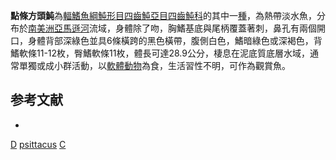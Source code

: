 {{Speciesbox
| taxon = Colomesus psittacus
| binomial_authority = [[Bloch|Bloch]] & [[Schneider|Schneider]], 1801
| image_width = 250px
| status = NE
| status_system = IUCN3.1 
| synonyms = *''Tetrodon psittacus'', <small>Bloch & Schneider, 1801</small>
}}
'''點條方頭魨'''為[[輻鰭魚綱|輻鰭魚綱]][[魨形目|魨形目]][[四齒魨亞目|四齒魨亞目]][[四齒魨科|四齒魨科]]的其中一[[種|種]]，為熱帶淡水魚，分布於[[南美洲|南美洲]][[亞馬遜河|亞馬遜河]]流域，身體除了吻，胸鰭基底與尾柄覆蓋著刺，鼻孔有兩個開口，身體背部深綠色並具6條橫跨的黑色橫帶，腹側白色，鰭暗綠色或深褐色，背鰭軟條11-12枚，臀鰭軟條11枚，體長可達28.9公分，棲息在泥底質底層水域，通常單獨或成小群活動，以[[軟體動物|軟體動物]]為食，生活習性不明，可作為觀賞魚。

==参考文献==
*{{FishBase_species|genus=Colomesus|species=psittacus|year=2014|month=3}}

{{魚類小作品}}
{{Taxonbar}}
[[Category:觀賞魚|D]]
[[Category:方頭魨屬|psittacus]]
[[Category:1801年描述的魚類|C]]